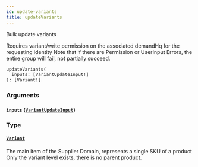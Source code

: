 ```yaml
---
id: update-variants
title: updateVariants
---
```



Bulk update variants

Requires variant/write permission on the associated demandHq for the requesting identity
Note that if there are Permission or UserInput Errors, the entire group will fail, not partially succeed.


```graphql
updateVariants(
  inputs: [VariantUpdateInput!]
): [Variant!]

```


### Arguments

#### `inputs` ([`VariantUpdateInput`](/developers/demandhq-apis/demand-api/graphql/reference/inputs/variant-update-input))




### Type

#### [`Variant`](/developers/demandhq-apis/demand-api/graphql/reference/objects/variant) 

The main item of the Supplier Domain, represents a single SKU of a product
Only the variant level exists, there is no parent product.




